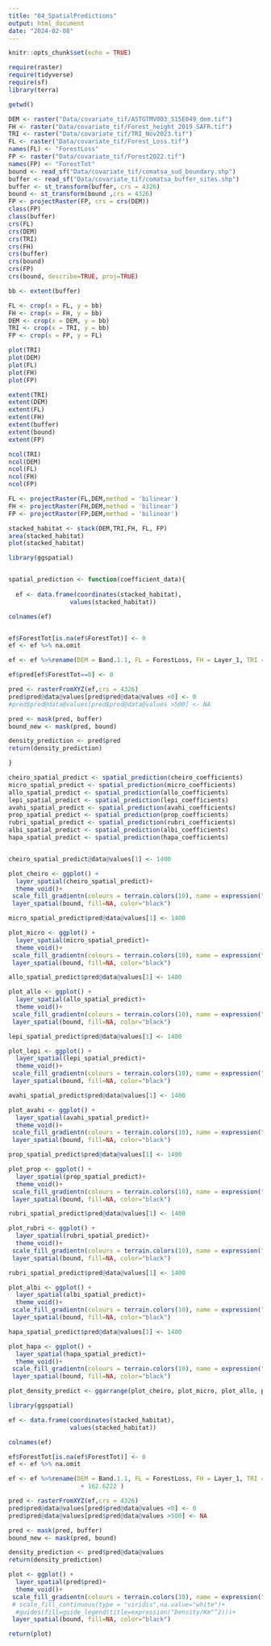 ```yaml
---
title: "04_SpatialPredictions"
output: html_document
date: "2024-02-08"
---
```


```r
knitr::opts_chunk$set(echo = TRUE)
```

```r
require(raster)
require(tidyverse)
require(sf)
library(terra)

getwd()

DEM <- raster("Data/covariate_tif/ASTGTMV003_S15E049_dem.tif")
FH <- raster("Data/covariate_tif/Forest_height_2019_SAFR.tif")
TRI <- raster("Data/covariate_tif/TRI_Nov2023.tif")
FL <- raster("Data/covariate_tif/Forest_Loss.tif")
names(FL) <- "ForestLoss"
FP <- raster("Data/covariate_tif/Forest2022.tif")
names(FP) <- "ForestTot"
bound <- read_sf("Data/covariate_tif/comatsa_sud_boundary.shp")
buffer <- read_sf("Data/covariate_tif/comatsa_buffer_sites.shp")
buffer <- st_transform(buffer, crs = 4326)
bound <- st_transform(bound ,crs = 4326)
FP <- projectRaster(FP, crs = crs(DEM))
class(FP)
class(buffer)
crs(FL)
crs(DEM)
crs(TRI)
crs(FH)
crs(buffer)
crs(bound)
crs(FP)
crs(bound, describe=TRUE, proj=TRUE)

```

```r

bb <- extent(buffer)

FL <- crop(x = FL, y = bb)
FH <- crop(x = FH, y = bb)
DEM <- crop(x = DEM, y = bb)
TRI <- crop(x = TRI, y = bb)
FP <- crop(x = FP, y = FL)

plot(TRI)
plot(DEM)
plot(FL)
plot(FH)
plot(FP)

extent(TRI)
extent(DEM)
extent(FL)
extent(FH)
extent(buffer)
extent(bound)
extent(FP)

ncol(TRI)
ncol(DEM)
ncol(FL)
ncol(FH)
ncol(FP)

FL <- projectRaster(FL,DEM,method = 'bilinear')
FH <- projectRaster(FH,DEM,method = 'bilinear')
FP <- projectRaster(FP,DEM,method = 'bilinear')

stacked_habitat <- stack(DEM,TRI,FH, FL, FP)
area(stacked_habitat)
plot(stacked_habitat)


```

```r
library(ggspatial)


spatial_prediction <- function(coefficient_data){
  
  ef <- data.frame(coordinates(stacked_habitat),
                 values(stacked_habitat))

colnames(ef)


ef$ForestTot[is.na(ef$ForestTot)] <- 0
ef <- ef %>% na.omit

ef <- ef %>%rename(DEM = Band.1.1, FL = ForestLoss, FH = Layer_1, TRI =Band.1.2) %>%mutate(pred = coefficient_data[[5]]*(TRI) + (coefficient_data[[3]]*(DEM)) + (coefficient_data[[2]]*(FH)) + (coefficient_data[[4]]*FL) + coefficient_data[[1]])

ef$pred[ef$ForestTot==0] <- 0

pred <- rasterFromXYZ(ef,crs = 4326)
pred$pred@data@values[pred$pred@data@values <0] <- 0
#pred$pred@data@values[pred$pred@data@values >500] <- NA

pred <- mask(pred, buffer)
bound_new <- mask(pred, bound)

density_prediction <- pred$pred
return(density_prediction)

}

cheiro_spatial_predict <- spatial_prediction(cheiro_coefficients)
micro_spatial_predict <- spatial_prediction(micro_coefficients)
allo_spatial_predict <- spatial_prediction(allo_coefficients)
lepi_spatial_predict <- spatial_prediction(lepi_coefficients)
avahi_spatial_predict <- spatial_prediction(avahi_coefficients)
prop_spatial_predict <- spatial_prediction(prop_coefficients)
rubri_spatial_predict <- spatial_prediction(rubri_coefficients)
albi_spatial_predict <- spatial_prediction(albi_coefficients)
hapa_spatial_predict <- spatial_prediction(hapa_coefficients)


cheiro_spatial_predict@data@values[1] <- 1400

plot_cheiro <- ggplot() +
  layer_spatial(cheiro_spatial_predict)+
  theme_void()+
 scale_fill_gradientn(colours = terrain.colors(10), name = expression("Individuals/Km"^2), trans="reverse",na.value="white")+
 layer_spatial(bound, fill=NA, color="black")

micro_spatial_predict$pred@data@values[1] <- 1400

plot_micro <- ggplot() +
  layer_spatial(micro_spatial_predict)+
  theme_void()+
 scale_fill_gradientn(colours = terrain.colors(10), name = expression("Individuals/Km"^2), trans="reverse",na.value="white")+
 layer_spatial(bound, fill=NA, color="black")

allo_spatial_predict$pred@data@values[1] <- 1400

plot_allo <- ggplot() +
  layer_spatial(allo_spatial_predict)+
  theme_void()+
 scale_fill_gradientn(colours = terrain.colors(10), name = expression("Individuals/Km"^2), trans="reverse",na.value="white")+
 layer_spatial(bound, fill=NA, color="black")

lepi_spatial_predict$pred@data@values[1] <- 1400

plot_lepi <- ggplot() +
  layer_spatial(lepi_spatial_predict)+
  theme_void()+
 scale_fill_gradientn(colours = terrain.colors(10), name = expression("Individuals/Km"^2), trans="reverse",na.value="white")+
 layer_spatial(bound, fill=NA, color="black")

avahi_spatial_predict$pred@data@values[1] <- 1400

plot_avahi <- ggplot() +
  layer_spatial(avahi_spatial_predict)+
  theme_void()+
 scale_fill_gradientn(colours = terrain.colors(10), name = expression("Individuals/Km"^2), trans="reverse",na.value="white")+
 layer_spatial(bound, fill=NA, color="black")

prop_spatial_predict$pred@data@values[1] <- 1400

plot_prop <- ggplot() +
  layer_spatial(prop_spatial_predict)+
  theme_void()+
 scale_fill_gradientn(colours = terrain.colors(10), name = expression("Individuals/Km"^2), trans="reverse",na.value="white")+
 layer_spatial(bound, fill=NA, color="black")

rubri_spatial_predict$pred@data@values[1] <- 1400

plot_rubri <- ggplot() +
  layer_spatial(rubri_spatial_predict)+
  theme_void()+
 scale_fill_gradientn(colours = terrain.colors(10), name = expression("Individuals/Km"^2), trans="reverse",na.value="white")+
 layer_spatial(bound, fill=NA, color="black")

rubri_spatial_predict$pred@data@values[1] <- 1400

plot_albi <- ggplot() +
  layer_spatial(albi_spatial_predict)+
  theme_void()+
 scale_fill_gradientn(colours = terrain.colors(10), name = expression("Individuals/Km"^2), trans="reverse",na.value="white")+
 layer_spatial(bound, fill=NA, color="black")

hapa_spatial_predict$pred@data@values[1] <- 1400

plot_hapa <- ggplot() +
  layer_spatial(hapa_spatial_predict)+
  theme_void()+
 scale_fill_gradientn(colours = terrain.colors(10), name = expression("Individuals/Km"^2), trans="reverse",na.value="white")+
 layer_spatial(bound, fill=NA, color="black")

plot_density_predict <- ggarrange(plot_cheiro, plot_micro, plot_allo, plot_lepi, plot_avahi, plot_prop, plot_rubri, plot_albi, plot_hapa, common.legend = TRUE, labels = c("C. crossleyi", "M. lehilahytsara", "A. trichotis", "L. saeli", "A. laniger", "P. candidus", "E. rubriventer", "E. albifrons", "H. occidentalis"))


```

```r
library(ggspatial)

ef <- data.frame(coordinates(stacked_habitat),
                 values(stacked_habitat))

colnames(ef)

ef$ForestTot[is.na(ef$ForestTot)] <- 0
ef <- ef %>% na.omit

ef <- ef %>%rename(DEM = Band.1.1, FL = ForestLoss, FH = Layer_1, TRI =Band.1.2) %>%mutate(pred =  0.2976*(TRI) + (-0.2939*(DEM)) + (11.9261*(FH)) + (-0.1255 *FL)
                    + 162.6222 )

pred <- rasterFromXYZ(ef,crs = 4326)
pred$pred@data@values[pred$pred@data@values <0] <- 0
pred$pred@data@values[pred$pred@data@values >500] <- NA

pred <- mask(pred, buffer)
bound_new <- mask(pred, bound)

density_prediction <- pred$pred@data@values
return(density_prediction)

plot <- ggplot() +
  layer_spatial(pred$pred)+
  theme_void()+
 scale_fill_gradientn(colours = terrain.colors(10), name = expression("Density/Km"^2), trans="reverse",na.value="white")+
 # scale_fill_continuous(type = "viridis",na.value="white")+
  #guides(fill=guide_legend(title=expression("Density/Km"^2)))+
 layer_spatial(bound, fill=NA, color="black")

return(plot)



```


